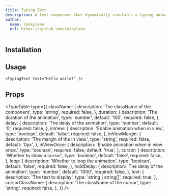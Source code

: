 ```yaml
---
title: Typing Text
description: A text component that dynamically simulates a typing animation, progressively revealing characters as if typed in real-time.
author:
  name: imskyleen
  url: https://github.com/imskyleen
---
```


<ComponentPreview name="typing-text-demo" />

## Installation

<ComponentInstallation name="typing-text" />

## Usage

```tsx
<TypingText text="Hello world!" />
```

## Props

<TypeTable
  type={{
    className: {
      description: 'The className of the component',
      type: 'string',
      required: false,
    },
    duration: {
      description: 'The duration of the animation',
      type: 'number',
      default: '100',
      required: false,
    },
    delay: {
      description: 'The delay of the animation',
      type: 'number',
      default: '0',
      required: false,
    },
    inView: {
      description: 'Enable animation when in view.',
      type: 'boolean',
      default: 'false',
      required: false,
    },
    inViewMargin: {
      description: 'The margin of the in view.',
      type: 'string',
      required: false,
      default: '0px',
    },
    inViewOnce: {
      description: 'Enable animation when in view once.',
      type: 'boolean',
      required: false,
      default: 'true',
    },
    cursor: {
      description: 'Whether to show a cursor',
      type: 'boolean',
      default: 'false',
      required: false,
    },
    loop: {
      description: 'Whether to loop the animation',
      type: 'boolean',
      default: 'false',
      required: false,
    },
    holdDelay: {
      description: 'The delay of the animation',
      type: 'number',
      default: '1000',
      required: false,
    },
    text: {
      description: 'The text to display',
      type: 'string | string[]',
      required: true,
    },
    cursorClassName: {
      description: 'The className of the cursor',
      type: 'string',
      required: false,
    },
  }}
/>
